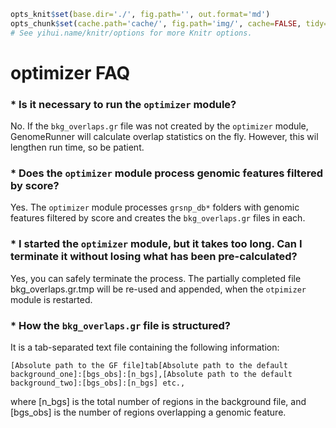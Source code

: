 ```r

opts_knit$set(base.dir='./', fig.path='', out.format='md')
opts_chunk$set(cache.path='cache/', fig.path='img/', cache=FALSE, tidy=TRUE, fig.keep='high', echo=TRUE, dpi=300, out.width=700, prompt=FALSE, comment='##', results='markup', eval=FALSE)
# See yihui.name/knitr/options for more Knitr options.
```

optimizer FAQ
========================================================

### * Is it necessary to run the `optimizer` module?

No. If the `bkg_overlaps.gr` file was not created by the `optimizer` module, GenomeRunner will calculate overlap statistics on the fly. However, this wil lengthen run time, so be patient.

### * Does the `optimizer` module process genomic features filtered by score?

Yes. The `optimizer` module processes `grsnp_db*` folders with genomic features filtered by score and creates the `bkg_overlaps.gr` files in each.

### * I started the `optimizer` module, but it takes too long. Can I terminate it without losing what has been pre-calculated?

Yes, you can safely terminate the process. The partially completed file bkg_overlaps.gr.tmp will be re-used and appended, when the `otpimizer` module is restarted.

### * How the `bkg_overlaps.gr` file is structured?

It is a tab-separated text file containing the following information:
```
[Absolute path to the GF file]tab[Absolute path to the default background_one]:[bgs_obs]:[n_bgs],[Absolute path to the default background_two]:[bgs_obs]:[n_bgs] etc.,
```
where [n_bgs] is the total number of regions in the background file, and [bgs_obs] is the number of regions overlapping a genomic feature.